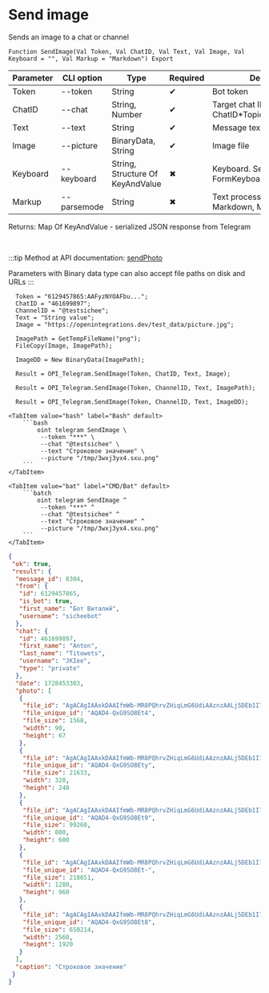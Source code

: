 ﻿---
sidebar_position: 2
description: Send image and other functions to work with Telegram in the Open Integration Package, a free open-source integration library for 1C:Enterprise 8, OneScript and CLI
keywords: [1C, 1С, 1С:Enterprise, 1С:Enterprise 8.3, API, Integration, Services, Exchange, OneScript, CLI, Telegram]
---


# Send image
 Sends an image to a chat or channel



`Function SendImage(Val Token, Val ChatID, Val Text, Val Image, Val Keyboard = "", Val Markup = "Markdown") Export`

  | Parameter | CLI option | Type | Required | Description |
  |-|-|-|-|-|
  | Token | --token | String | &#x2714; | Bot token |
  | ChatID | --chat | String, Number | &#x2714; | Target chat ID or ChatID*TopicID |
  | Text | --text | String | &#x2714; | Message text |
  | Image | --picture | BinaryData, String | &#x2714; | Image file |
  | Keyboard | --keyboard | String, Structure Of KeyAndValue | &#x2716; | Keyboard. See FormKeyboardFromButtonArray |
  | Markup | --parsemode | String | &#x2716; | Text processing type (HTML, Markdown, MarkdownV2) |

  
  Returns:  Map Of KeyAndValue - serialized JSON response from Telegram

<br/>

:::tip
Method at API documentation: [sendPhoto](https://core.telegram.org/bots/api#sendphoto)

Parameters with Binary data type can also accept file paths on disk and URLs
:::
<br/>



```bsl title="1C:Enterprise/OneScript code example"
  Token = "6129457865:AAFyzNYOAFbu...";
  ChatID = "461699897";
  ChannelID = "@testsichee";
  Text = "String value";
  Image = "https://openintegrations.dev/test_data/picture.jpg";
  
  ImagePath = GetTempFileName("png");
  FileCopy(Image, ImagePath);
  
  ImageDD = New BinaryData(ImagePath);
  
  Result = OPI_Telegram.SendImage(Token, ChatID, Text, Image);
  
  Result = OPI_Telegram.SendImage(Token, ChannelID, Text, ImagePath);
  
  Result = OPI_Telegram.SendImage(Token, ChannelID, Text, ImageDD);
```
 

 <Tabs>
  
    <TabItem value="bash" label="Bash" default>
        ```bash
            oint telegram SendImage \
             --token "***" \
             --chat "@testsichee" \
             --text "Строковое значение" \
             --picture "/tmp/3wxj3yx4.sxu.png"
        ```
    </TabItem>
  
    <TabItem value="bat" label="CMD/Bat" default>
        ```batch
            oint telegram SendImage ^
             --token "***" ^
             --chat "@testsichee" ^
             --text "Строковое значение" ^
             --picture "/tmp/3wxj3yx4.sxu.png"
        ```
    </TabItem>
</Tabs>


```json title="Result"
{
 "ok": true,
 "result": {
  "message_id": 8304,
  "from": {
   "id": 6129457865,
   "is_bot": true,
   "first_name": "Бот Виталий",
   "username": "sicheebot"
  },
  "chat": {
   "id": 461699897,
   "first_name": "Anton",
   "last_name": "Titowets",
   "username": "JKIee",
   "type": "private"
  },
  "date": 1728453303,
  "photo": [
   {
    "file_id": "AgACAgIAAxkDAAIfmWb-MR8PQhrvZHiqLmG6UdiAAznzAALj5DEb1I7wSxB3bmqDIveAAQADAgADcwADNgQ",
    "file_unique_id": "AQAD4-QxG9SO8Et4",
    "file_size": 1568,
    "width": 90,
    "height": 67
   },
   {
    "file_id": "AgACAgIAAxkDAAIfmWb-MR8PQhrvZHiqLmG6UdiAAznzAALj5DEb1I7wSxB3bmqDIveAAQADAgADbQADNgQ",
    "file_unique_id": "AQAD4-QxG9SO8Ety",
    "file_size": 21633,
    "width": 320,
    "height": 240
   },
   {
    "file_id": "AgACAgIAAxkDAAIfmWb-MR8PQhrvZHiqLmG6UdiAAznzAALj5DEb1I7wSxB3bmqDIveAAQADAgADeAADNgQ",
    "file_unique_id": "AQAD4-QxG9SO8Et9",
    "file_size": 99260,
    "width": 800,
    "height": 600
   },
   {
    "file_id": "AgACAgIAAxkDAAIfmWb-MR8PQhrvZHiqLmG6UdiAAznzAALj5DEb1I7wSxB3bmqDIveAAQADAgADeQADNgQ",
    "file_unique_id": "AQAD4-QxG9SO8Et-",
    "file_size": 218651,
    "width": 1280,
    "height": 960
   },
   {
    "file_id": "AgACAgIAAxkDAAIfmWb-MR8PQhrvZHiqLmG6UdiAAznzAALj5DEb1I7wSxB3bmqDIveAAQADAgADdwADNgQ",
    "file_unique_id": "AQAD4-QxG9SO8Et8",
    "file_size": 650214,
    "width": 2560,
    "height": 1920
   }
  ],
  "caption": "Строковое значение"
 }
}
```
